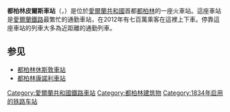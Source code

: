 {{unreferenced|time=2015-01-11T03:40:14+00:00}}
{{Infobox Station
|BoxWidth = 24em
|Title = 都柏林皮尔斯车站
|SubTitle = 
|EngTitle = Pearse Station
|EngSubTitle = Stáisiún na bPiarsach
|linecolour = #FFA500
|linecolour2 = #00A550
|linecolour3 = #00BB00
|linecolour4 = 
|linecolour5 = 
|linecolour6 = 
|linecolour7 = 
|ImageName = Dublin - Pearse St. Station - 110507 174914.jpg
|ImageSize = 290px
|ImageCaption = 皮尔斯车站站房（2011年）
|ImagePadding = 0
|Code = PERSE
|Operator = [[爱尔兰铁路|爱尔兰铁路]]
|Line = 
|Place = {{IRE}}[[都柏林|都柏林]]
|Coord = {{coord|53.3433|N|6.2483|W|region:IE-D_type:railwaystation|display=inline,title}}
|Style = 
|Hall Style = 
|PlatformType = 
|PlatformNumber = 2
|TrackNum = 
|Interchange = 
|ExitNumber = 
|StartDate = 1834年12月17日
|Elevation = 
|Depth = 
|Architect = 
|connection = 
|yearly ridership = 
|daily ridership = 
|OPENHOURS = 
|Hours = 
|Time First = 
|Time First WD = 
|Time Last WD = 
|Time First WE = 
|Time Last WE = 
|Time Last = 
|Time Night Train = 
}}
'''都柏林皮爾斯車站'''（{{lang-en|Dublin Pearse railway station}}，{{lang-ga|Stáisiún na bPiarsach}}）是位於[[愛爾蘭共和國|愛爾蘭共和國]]首都[[都柏林|都柏林]]的一座火車站。這座車站是[[愛爾蘭鐵路|愛爾蘭鐵路]]最繁忙的通勤車站，在2012年有七百萬乘客在這裡上下車。停靠這座車站的列車大多為近距離的通勤列車。

== 参见 ==
*[[都柏林休斯敦車站|都柏林休斯敦車站]]
*[[都柏林康諾利車站|都柏林康諾利車站]]

[[Category:愛爾蘭共和國鐵路車站|Category:愛爾蘭共和國鐵路車站]]
[[Category:都柏林建筑物|Category:都柏林建筑物]]
[[Category:1834年启用的铁路车站|Category:1834年启用的铁路车站]]